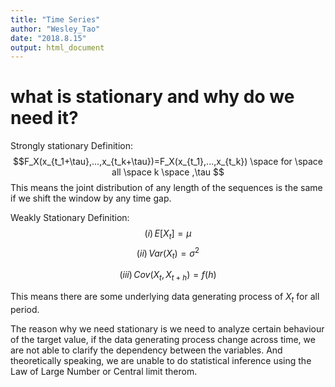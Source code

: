 ```yaml
---
title: "Time Series"
author: "Wesley_Tao"
date: "2018.8.15"
output: html_document
---
```


# what is stationary and why do we need it?
Strongly stationary Definition:
$$F_X(x_{t_1+\tau},...,x_{t_k+\tau})=F_X(x_{t_1},...,x_{t_k}) \space for \space all \space k \space ,\tau $$
This means the joint distribution of any length of the sequences is the same if we shift the window by any time gap.

Weakly Stationary Definition:
$$ (i) \, E[X_t]=\mu $$
$$ (ii) \, Var(X_t)=\sigma^2 $$

$$(iii) \, Cov(X_t,X_{t+h})=f(h)$$

This means there are some underlying data generating process of $X_t$ for all period.

The reason why we need stationary is we need to analyze certain behaviour of the target value, if the data generating process change across time, we are not able to clarify the dependency between the variables. And theoretically speaking, we are unable to do statistical inference using the Law of Large Number or Central limit therom.
